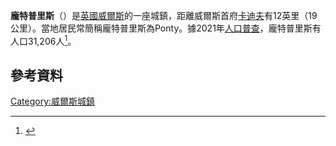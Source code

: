 {{infobox UK place
|coordinates = {{coord|51.602|-3.342|display=inline,title}}
|static_image_name=        The Old Bridge, Pontypridd.jpg
|static_image_caption=     建於1756年的{{link-en|老橋 (龐特普里斯)|Old Bridge, Pontypridd|老橋}}
|country =                 威爾斯
|constituency_welsh_assembly=[[龐特浦里德_(英國國會選區)|龐特浦里德]]<br />[[South_Wales_Central_(National_Assembly_for_Wales_electoral_region)|South Wales Central Electoral Region]]
|map_type=
|official_name=            龐特普里斯
|population=               31,206
|population_ref=          (2021)<ref>{{cite web|url=http://www.neighbourhood.statistics.gov.uk/dissemination/LeadKeyFigures.do?a=7&b=11127642&c=pontypridd+community&d=16&e=62&g=6494695&i=1001x1003x1032x1004&m=0&r=1&s=1447703432641&enc=1|title=Town population 2011|accessdate=16 November 2015|archive-url=https://web.archive.org/web/20151117034912/http://www.neighbourhood.statistics.gov.uk/dissemination/LeadKeyFigures.do?a=7&b=11127642&c=pontypridd+community&d=16&e=62&g=6494695&i=1001x1003x1032x1004&m=0&r=1&s=1447703432641&enc=1|archive-date=2015-11-17|dead-url=yes}}</ref>
|community_wales=  Pontypridd
|unitary_wales=            [[朗达卡嫩塔夫|朗达卡嫩塔夫]]
|lieutenancy_wales=        [[中格拉摩根郡|中格拉摩根郡]]
|constituency_westminster= [[Pontypridd_(UK_Parliament_constituency)|Pontypridd]]
|post_town=                PONTYPRIDD
|postcode_district =       CF37
|postcode_area=            CF
|dial_code=                01443
|os_grid_reference=        ST075895
}}
'''龐特普里斯'''（{{lang-cy|Pontypridd}}）是[[英國|英國]][[威爾斯|威爾斯]]的一座城鎮，距離威爾斯首府[[卡迪夫|卡迪夫]]有12英里（19公里）。當地居民常簡稱龐特普里斯為Ponty。據2021年[[人口普查|人口普查]]，龐特普里斯有人口31,206人<ref>{{cite web |url=http://www.statistics.gov.uk/downloads/census2001/ks_ua_ew_part1.pdf |title=存档副本 |accessdate=2017-07-28 |deadurl=yes |archiveurl=https://timetravel.mementoweb.org/memento/2010/http://www.statistics.gov.uk/downloads/census2001/ks_ua_ew_part1.pdf |archivedate=2017-07-26 }}</ref>。

==參考資料==
{{reflist}}
{{Authority control}}
[[Category:威爾斯城鎮|Category:威爾斯城鎮]]